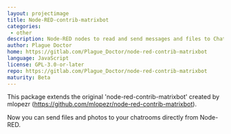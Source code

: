 ```yaml
---
layout: projectimage
title: Node-RED-contrib-matrixbot
categories:
 - other
description: Node-RED nodes to read and send messages and files to Chat chatrooms.
author: Plague Doctor
home: https://gitlab.com/Plague_Doctor/node-red-contrib-matrixbot
language: JavaScript
license: GPL-3.0-or-later
repo: https://gitlab.com/Plague_Doctor/node-red-contrib-matrixbot
maturity: Beta
---
```


This package extends the original 'node-red-contrib-matrixbot' created by mlopezr (https://github.com/mlopezr/node-red-contrib-matrixbot).

Now you can send files and photos to your chatrooms directly from Node-RED.
